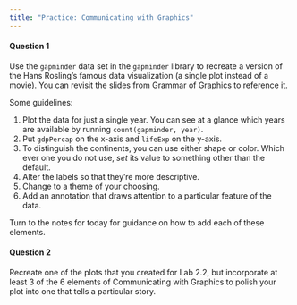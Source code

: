 ```yaml
---
title: "Practice: Communicating with Graphics"
---
```


#### Question 1

Use the `gapminder` data set in the `gapminder` library to recreate a version of the Hans Rosling's famous data visualization (a single plot instead of a movie). You can revisit the slides from Grammar of Graphics to reference it.

Some guidelines:

1. Plot the data for just a single year. You can see at a glance which years are available by running `count(gapminder, year)`.
2. Put `gdpPercap` on the x-axis and `lifeExp` on the y-axis.
3. To distinguish the continents, you can use either shape or color. Which ever one you do not use, *set* its value to something other than the default.
4. Alter the labels so that they're more descriptive.
5. Change to a theme of your choosing.
6. Add an annotation that draws attention to a particular feature of the data.

Turn to the notes for today for guidance on how to add each of these elements.



#### Question 2

Recreate one of the plots that you created for Lab 2.2, but incorporate at least 3 of the 6 elements of Communicating with Graphics to polish your plot into one that tells a particular story.